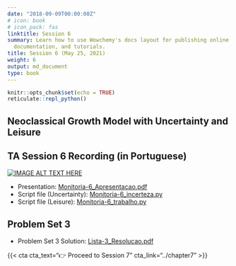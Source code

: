 ```yaml
---
date: "2018-09-09T00:00:00Z"
# icon: book
# icon_pack: fas
linktitle: Session 6
summary: Learn how to use Wowchemy's docs layout for publishing online courses, software
  documentation, and tutorials.
title: Session 6 (May 25, 2021)
weight: 6
output: md_document
type: book
---
```


```r
knitr::opts_chunk$set(echo = TRUE)
reticulate::repl_python()
```

## Neoclassical Growth Model with Uncertainty and Leisure

## TA Session 6 Recording (in Portuguese)

[![IMAGE ALT TEXT HERE](https://img.youtube.com/vi/tQ4EPZqxah0/maxresdefault.jpg)](https://www.youtube.com/watch?v=tQ4EPZqxah0)

- Presentation: [Monitoria-6_Apresentacao.pdf](../Monitoria-6_Apresentacao.pdf)
- Script file (Uncertainty): [Monitoria-6_incerteza.py](../Monitoria-6_incerteza.py)
- Script file (Leisure): [Monitoria-6_trabalho.py](../Monitoria-6_trabalho.py)


## Problem Set 3
- Problem Set 3 Solution: [Lista-3_Resolucao.pdf](../Lista-3_Resolucao.pdf)

{{< cta cta_text="👉 Proceed to Session 7" cta_link="../chapter7" >}}
